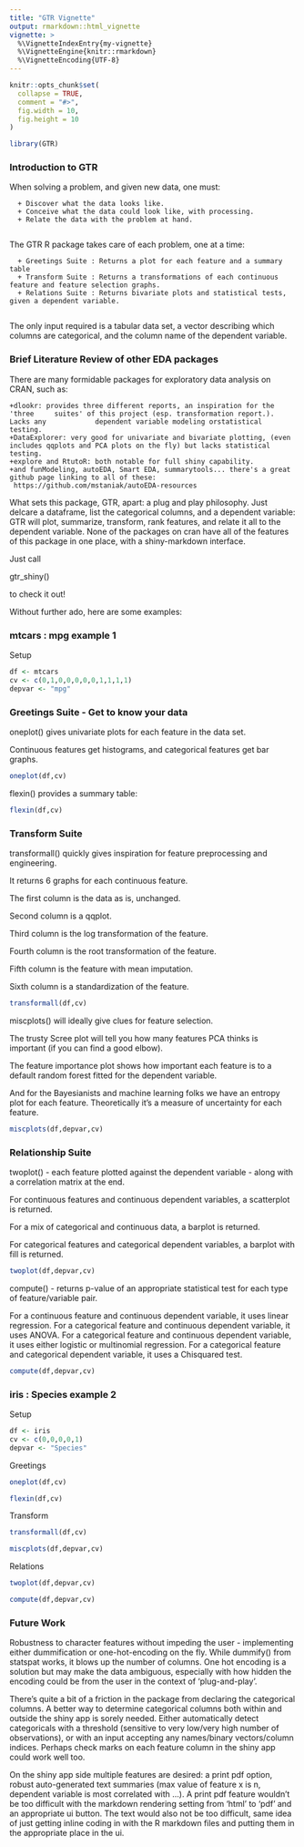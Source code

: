```yaml
---
title: "GTR Vignette"
output: rmarkdown::html_vignette
vignette: >
  %\VignetteIndexEntry{my-vignette}
  %\VignetteEngine{knitr::rmarkdown}
  %\VignetteEncoding{UTF-8}
---
```


```r
knitr::opts_chunk$set(
  collapse = TRUE,
  comment = "#>",
  fig.width = 10,
  fig.height = 10
)
```

```r
library(GTR)
```

### Introduction to GTR

  When solving a problem, and given new data, one must:

      + Discover what the data looks like.
      + Conceive what the data could look like, with processing.
      + Relate the data with the problem at hand.
      
The GTR R package takes care of each problem, one at a time:

      + Greetings Suite : Returns a plot for each feature and a summary table
      + Transform Suite : Returns a transformations of each continuous feature and feature selection graphs.
      + Relations Suite : Returns bivariate plots and statistical tests, given a dependent variable.
      

The only input required is a tabular data set, a vector describing which columns are categorical, and the column name of the dependent variable.

### Brief Literature Review of other EDA packages

There are many formidable packages for exploratory data analysis on CRAN, such as:

    +dlookr: provides three different reports, an inspiration for the 'three     suites' of this project (esp. transformation report.). Lacks any            dependent variable modeling orstatistical testing.
    +DataExplorer: very good for univariate and bivariate plotting, (even         includes qqplots and PCA plots on the fly) but lacks statistical          testing.
    +explore and RtutoR: both notable for full shiny capability. 
    +and funModeling, autoEDA, Smart EDA, summarytools... there's a great         github page linking to all of these:
     https://github.com/mstaniak/autoEDA-resources

What sets this package, GTR, apart: a plug and play philosophy. Just delcare a dataframe, list the categorical columns, and a dependent variable: GTR will plot, summarize, transform, rank features, and relate it all to the dependent variable. None of the packages on cran have all of the features of this package in one place, with a shiny-markdown interface. 

Just call

gtr_shiny()

to check it out!

Without further ado, here are some examples:

### mtcars : mpg example 1

Setup

```r
df <- mtcars
cv <- c(0,1,0,0,0,0,0,1,1,1,1)
depvar <- "mpg"
```


### Greetings Suite - Get to know your data


oneplot() gives univariate plots for each feature in the data set. 

Continuous features get histograms, and categorical features get bar graphs.

```r
oneplot(df,cv)
```

flexin() provides a summary table:

```r
flexin(df,cv)
```


### Transform Suite 

transformall() quickly gives inspiration for feature preprocessing and engineering.

It returns 6 graphs for each continuous feature.

The first column is the data as is, unchanged.

Second column is a qqplot.

Third column is the log transformation of the feature.

Fourth column is the root transformation of the feature.

Fifth column is the feature with mean imputation.

Sixth column is a standardization of the feature.

```r
transformall(df,cv)
```


miscplots() will ideally give clues for feature selection.

The trusty Scree plot will tell you how many features PCA thinks is important (if you can find a good elbow).

The feature importance plot shows how important each feature is to a default random forest fitted for the dependent variable.

And for the Bayesianists and machine learning folks we have an entropy plot for each feature. Theoretically it’s a measure of uncertainty for each feature.



```r
miscplots(df,depvar,cv)
```


### Relationship Suite

twoplot() - each feature plotted against the dependent variable - along with a correlation matrix at the end.

For continuous features and continuous dependent variables, a scatterplot is returned.

For a mix of categorical and continuous data, a barplot is returned.

For categorical features and categorical dependent variables, a barplot with fill is returned.

```r
twoplot(df,depvar,cv)
```

compute() - returns p-value of an appropriate statistical test for each type of feature/variable pair.

For a continuous feature and continuous dependent variable, it uses linear regression.
For a categorical feature and continuous dependent variable, it uses ANOVA.
For a categorical feature and continuous dependent variable, it uses either logistic or multinomial regression.
For a categorical feature and categorical dependent variable, it uses  a Chisquared test.


```r
compute(df,depvar,cv)
```


### iris : Species example 2

Setup

```r
df <- iris
cv <- c(0,0,0,0,1)
depvar <- "Species"
```

Greetings

```r
oneplot(df,cv)
```


```r
flexin(df,cv)
```


Transform 

```r
transformall(df,cv)
```

```r
miscplots(df,depvar,cv)
```


Relations

```r
twoplot(df,depvar,cv)
```

```r
compute(df,depvar,cv)
```





### Future Work 



Robustness to character features without impeding the user - implementing either dummification or one-hot-encoding on the fly. While dummify() from statspat works, it blows up the number of columns. One hot encoding is a solution but may make the data ambiguous, especially with how hidden the encoding could be from the user in the context of 'plug-and-play'.

There's quite a bit of a friction in the package from declaring the categorical columns. A better way to determine categorical columns both within and outside the shiny app is sorely needed. Either automatically detect categoricals with a threshold (sensitive to very low/very high number of observations), or with an input accepting any names/binary vectors/column indices. Perhaps check marks on each feature column in the shiny app could work well too.

On the shiny app side multiple features are desired: a print pdf option, robust auto-generated text summaries (max value of feature x is n, dependent variable is most correlated with ...). A print pdf feature wouldn't be too difficult with the markdown rendering setting from 'html' to 'pdf' and an appropriate ui button. The text would also not be too difficult, same idea of just getting inline coding in with the R markdown files and putting them in the appropriate place in the ui.
